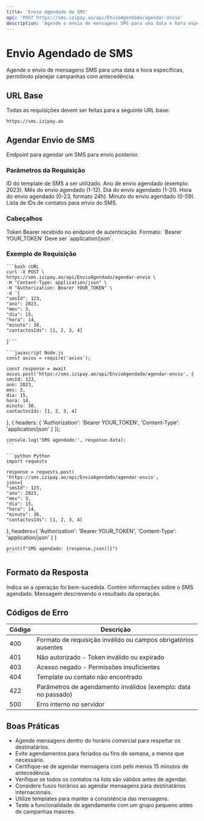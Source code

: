 ```yaml
---
title: 'Envio Agendado de SMS'
api: 'POST https://sms.izipay.ao/api/EnvioAgendado/agendar-envio'
description: 'Agende o envio de mensagens SMS para uma data e hora específicas.'
---
```


# Envio Agendado de SMS

Agende o envio de mensagens SMS para uma data e hora específicas, permitindo planejar campanhas com antecedência.

## URL Base

Todas as requisições devem ser feitas para a seguinte URL base:

```
https://sms.izipay.ao
```

## Agendar Envio de SMS

<ParamField path="EnvioAgendado/agendar-envio" type="string">
    Endpoint para agendar um SMS para envio posterior.
</ParamField>

### Parâmetros da Requisição

<ParamField body="smsId" type="integer" required>
    ID do template de SMS a ser utilizado.
</ParamField>

<ParamField body="ano" type="integer" required>
    Ano de envio agendado (exemplo: 2023).
</ParamField>

<ParamField body="mes" type="integer" required>
    Mês do envio agendado (1-12).
</ParamField>

<ParamField body="dia" type="integer" required>
    Dia do envio agendado (1-31).
</ParamField>

<ParamField body="hora" type="integer" required>
    Hora do envio agendado (0-23, formato 24h).
</ParamField>

<ParamField body="minuto" type="integer" required>
    Minuto do envio agendado (0-59).
</ParamField>

<ParamField body="contactosIds" type="array" required>
    Lista de IDs de contatos para envio do SMS.
</ParamField>

### Cabeçalhos

<ParamField header="Authorization" type="string" required>
    Token Bearer recebido no endpoint de autenticação. Formato: `Bearer YOUR_TOKEN`
</ParamField>

<ParamField header="Content-Type" type="string" required>
    Deve ser `application/json`.
</ParamField>

### Exemplo de Requisição

<CodeGroup>

    ```bash cURL
    curl -X POST \
    https://sms.izipay.ao/api/EnvioAgendado/agendar-envio \
    -H "Content-Type: application/json" \
    -H "Authorization: Bearer YOUR_TOKEN" \
    -d '{
    "smsId": 123,
    "ano": 2023,
    "mes": 3,
    "dia": 15,
    "hora": 14,
    "minuto": 30,
    "contactosIds": [1, 2, 3, 4]
}'
    ```

    ```javascript Node.js
    const axios = require('axios');

    const response = await axios.post('https://sms.izipay.ao/api/EnvioAgendado/agendar-envio', {
    smsId: 123,
    ano: 2023,
    mes: 3,
    dia: 15,
    hora: 14,
    minuto: 30,
    contactosIds: [1, 2, 3, 4]
}, {
    headers: {
    'Authorization': 'Bearer YOUR_TOKEN',
    'Content-Type': 'application/json'
}
});

    console.log('SMS agendado:', response.data);
    ```

    ```python Python
    import requests

    response = requests.post(
    'https://sms.izipay.ao/api/EnvioAgendado/agendar-envio',
    json={
    "smsId": 123,
    "ano": 2023,
    "mes": 3,
    "dia": 15,
    "hora": 14,
    "minuto": 30,
    "contactosIds": [1, 2, 3, 4]
},
    headers={
    'Authorization': 'Bearer YOUR_TOKEN',
    'Content-Type': 'application/json'
}
    )

    print(f"SMS agendado: {response.json()}")
    ```

</CodeGroup>

## Formato da Resposta

<ResponseField name="success" type="boolean">
    Indica se a operação foi bem-sucedida.
</ResponseField>

<ResponseField name="data" type="object">
    Contém informações sobre o SMS agendado.
</ResponseField>

<ResponseField name="message" type="string">
    Mensagem descrevendo o resultado da operação.
</ResponseField>

## Códigos de Erro

| Código | Descrição                                                      |
|--------|----------------------------------------------------------------|
| 400    | Formato de requisição inválido ou campos obrigatórios ausentes |
| 401    | Não autorizado - Token inválido ou expirado                    |
| 403    | Acesso negado - Permissões insuficientes                       |
| 404    | Template ou contato não encontrado                             |
| 422    | Parâmetros de agendamento inválidos (exemplo: data no passado) |
| 500    | Erro interno no servidor                                       |

## Boas Práticas

- Agende mensagens dentro do horário comercial para respeitar os destinatários.
- Evite agendamentos para feriados ou fins de semana, a menos que necessário.
- Certifique-se de agendar mensagens com pelo menos 15 minutos de antecedência.
- Verifique se todos os contatos na lista são válidos antes de agendar.
- Considere fusos horários ao agendar mensagens para destinatários internacionais.
- Utilize templates para manter a consistência das mensagens.
- Teste a funcionalidade de agendamento com um grupo pequeno antes de campanhas maiores.